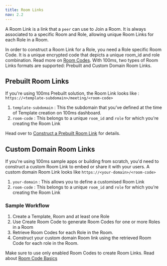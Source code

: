 ```yaml
---
title: Room Links
nav: 2.2
---
```


A Room Link is a link that a `peer` can use to Join a Room. It is always associated to a specific Room and Role, allowing unique Room Links for each Role in a Room.

In order to construct a Room Link for a Role, you need a Role specific Room Code. It is a unique encrypted code that depicts a unique room_id and role combination. Read more on [Room Codes](/concepts/v2/concepts/rooms/room-codes/room-codes). With 100ms, two types of Room Links formats are supported: Prebuilt and Custom Domain Room Links.

## Prebuilt Room Links

If you're using 100ms Prebuilt solution, the Room Link looks like : `https://<template-subdomain>/meeting/<room-code>`

1. `template-subdomain` : This the subdomain that you’ve defined at the time of Template creation on 100ms dashboard. 
2. `room-code` : This belongs to a unique `room_id` and `role` for which you're creating the Room Link

Head over to [Construct a Prebuilt Room Link](/concepts/v2/concepts/Prebuilt#create-prebuilt-room-links) for details.


## Custom Domain Room Links

If you're using 100ms sample apps or building from scratch, you'd need to construct a custom Room Link to embed or share it with your users. A custom domain Room Link looks like `https://<your-domain>/<room-code>`

1. `your-domain` : This allows you to define a customised Room Link  
2. `room-code` : This belongs to a unique `room_id` and `role` for which you're creating the Room Link


### Sample Workflow
1. Create a Template, Room and at least one Role
2. Use Create Room Code to generate Room Codes for one or more Roles in a Room
3. Retrieve Room Codes for each Role in the Room.
3. Construct your custom domain Room link using the retrieved Room Code for each role in the Room.

Make sure to use only enabled Room Codes to create Room Links. Read about [Room Code Basics](/concepts/v2/concepts/rooms/room-codes/room-codes#room-codes-basics)
